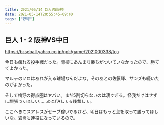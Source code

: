 ```yaml
---
title: 2021/05/14 巨人VS阪神
date: 2021-05-14T20:55:45+09:00
tags: ["野球"]
---
```



## 巨人 1 - 2 阪神VS中日

https://baseball.yahoo.co.jp/npb/game/2021000338/top

今日も痺れる投手戦だった。青柳にあんまり勝ちがついていなかったので、勝ててよかった。

マルテのソロはあれが入る球場なんだよな。そのあとの佐藤輝、サンズも続いたのがよかった。

そして梅野の得点圏はヤバい。まだ5割切らないのは凄すぎる。怪我だけはせずに頑張ってほしい……あとFAしても残留して。

ここへきてスアレスがセーブ稼いでるけど、明日はもっと点を取って勝ってほしいな。岩崎も連投になっているので。
